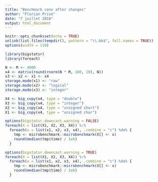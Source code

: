 ```yaml
---
title: "Benchmark conv after changes"
author: "Florian Privé"
date: "7 juillet 2018"
output: html_document
---
```


```r
knitr::opts_chunk$set(echo = TRUE)
unlink(list.files(tempdir(), pattern = "\\.bk$", full.names = TRUE))
options(width = 110)
```

```r
library(bigstatsr)
library(foreach)

N <- M <- 4000
x4 <- matrix(round(rnorm(N * M, 100, 10), N))
x3 <- x2 <- x1 <- x4
storage.mode(x1) <- "raw"
storage.mode(x2) <- "logical"
storage.mode(x3) <- "integer"

X4 <- big_copy(x4, type = "double")
X3 <- big_copy(x4, type = "integer")
X2 <- big_copy(x4, type = "unsigned short")
X1 <- big_copy(x4, type = "unsigned char")

options(bigstatsr.downcast.warning = FALSE)
foreach(X = list(X1, X2, X3, X4)) %:% 
  foreach(x = list(x1, x2, x3, x4), .combine = "c") %do% {
    tmp <- microbenchmark::microbenchmark(X[] <- x)
    round(median(tmp$time) / 1e6)
  }

options(bigstatsr.downcast.warning = TRUE)
foreach(X = list(X1, X2, X3, X4)) %:% 
  foreach(x = list(x1, x2, x3, x4), .combine = "c") %do% {
    tmp <- microbenchmark::microbenchmark(X[] <- x)
    round(median(tmp$time) / 1e6)
  }
```

